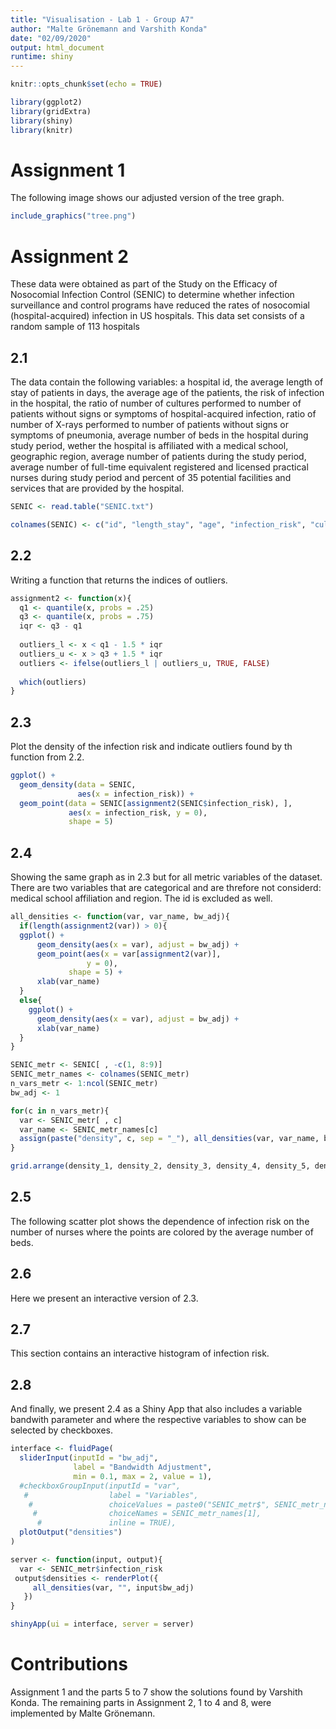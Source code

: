 ```yaml
---
title: "Visualisation - Lab 1 - Group A7"
author: "Malte Grönemann and Varshith Konda"
date: "02/09/2020"
output: html_document
runtime: shiny
---
```


```r
knitr::opts_chunk$set(echo = TRUE)

library(ggplot2)
library(gridExtra)
library(shiny)
library(knitr)
```

# Assignment 1

The following image shows our adjusted version of the tree graph.

```r
include_graphics("tree.png")
```

# Assignment 2

These data were obtained as part of the Study on the Efficacy of Nosocomial Infection Control (SENIC) to determine whether infection surveillance and control programs have reduced the rates of nosocomial (hospital-acquired) infection in US hospitals. This data set consists of a random sample of 113 hospitals

## 2.1

The data contain the following variables: a hospital id, the average length of stay of patients in days, the average age of the patients, the risk of infection in the hospital, the ratio of number of cultures performed to number of patients without signs or
symptoms of hospital-acquired infection, ratio of number of X-rays performed to number of patients without signs or symptoms of pneumonia, average number of beds in the hospital during study period, wether the hospital is affiliated with a medical school, geographic region, average number of patients during the study period, average number of full-time equivalent registered and licensed practical
nurses during study period and percent of 35 potential facilities and services that are provided by the
hospital.

```r
SENIC <- read.table("SENIC.txt")

colnames(SENIC) <- c("id", "length_stay", "age", "infection_risk", "culturing_ratio", "xray_ratio", "n_beds", "ms_affiliation", "region", "n_patients", "n_nurses", "services")
```

## 2.2

Writing a function that returns the indices of outliers.

```r
assignment2 <- function(x){
  q1 <- quantile(x, probs = .25)
  q3 <- quantile(x, probs = .75)
  iqr <- q3 - q1
  
  outliers_l <- x < q1 - 1.5 * iqr
  outliers_u <- x > q3 + 1.5 * iqr
  outliers <- ifelse(outliers_l | outliers_u, TRUE, FALSE)
  
  which(outliers)
}
```

## 2.3

Plot the density of the infection risk and indicate outliers found by th function from 2.2.

```r
ggplot() +
  geom_density(data = SENIC,
               aes(x = infection_risk)) +
  geom_point(data = SENIC[assignment2(SENIC$infection_risk), ],
             aes(x = infection_risk, y = 0), 
             shape = 5)
```

## 2.4

Showing the same graph as in 2.3 but for all metric variables of the dataset. There are two variables that are categorical and are threfore not considerd: medical school affiliation and region. The id is excluded as well.

```r
all_densities <- function(var, var_name, bw_adj){
  if(length(assignment2(var)) > 0){
  ggplot() +
      geom_density(aes(x = var), adjust = bw_adj) +
      geom_point(aes(x = var[assignment2(var)], 
                 y = 0), 
             shape = 5) +
      xlab(var_name)
  }
  else{
    ggplot() +
      geom_density(aes(x = var), adjust = bw_adj) +
      xlab(var_name)
  }
}

SENIC_metr <- SENIC[ , -c(1, 8:9)]
SENIC_metr_names <- colnames(SENIC_metr)
n_vars_metr <- 1:ncol(SENIC_metr)
bw_adj <- 1

for(c in n_vars_metr){
  var <- SENIC_metr[ , c]
  var_name <- SENIC_metr_names[c]
  assign(paste("density", c, sep = "_"), all_densities(var, var_name, bw_adj))
}

grid.arrange(density_1, density_2, density_3, density_4, density_5, density_6, density_7, density_8, density_9)
```

## 2.5

The following scatter plot shows the dependence of infection risk on the number of
nurses where the points are colored by the average number of beds.

## 2.6

Here we present an interactive version of 2.3.

## 2.7

This section contains an interactive histogram of infection risk.

## 2.8

And finally, we present 2.4 as a Shiny App that also includes a variable bandwith parameter and where the respective variables to show can be selected by checkboxes.

```r
interface <- fluidPage(
  sliderInput(inputId = "bw_adj",
              label = "Bandwidth Adjustment",
              min = 0.1, max = 2, value = 1),
  #checkboxGroupInput(inputId = "var",
   #                  label = "Variables",
    #                 choiceValues = paste0("SENIC_metr$", SENIC_metr_names[1]),
     #                choiceNames = SENIC_metr_names[1],
      #               inline = TRUE),
  plotOutput("densities")
)

server <- function(input, output){
  var <- SENIC_metr$infection_risk
 output$densities <- renderPlot({
     all_densities(var, "", input$bw_adj)
   }) 
}

shinyApp(ui = interface, server = server)
```

# Contributions

Assignment 1 and the parts 5 to 7 show the solutions found by Varshith Konda. The remaining parts in Assignment 2, 1 to 4 and 8, were implemented by Malte Grönemann.